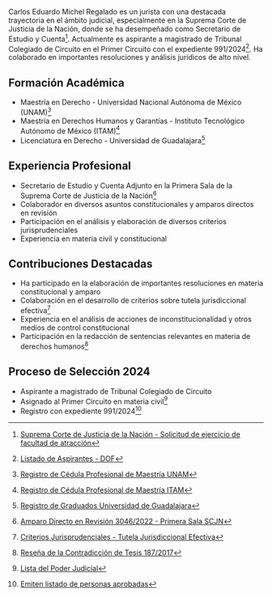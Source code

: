 Carlos Eduardo Michel Regalado es un jurista con una destacada trayectoria en el ámbito judicial, especialmente en la Suprema Corte de Justicia de la Nación, donde se ha desempeñado como Secretario de Estudio y Cuenta[^1]. Actualmente es aspirante a magistrado de Tribunal Colegiado de Circuito en el Primer Circuito con el expediente 991/2024[^2]. Ha colaborado en importantes resoluciones y análisis jurídicos de alto nivel.

## Formación Académica

- Maestría en Derecho - Universidad Nacional Autónoma de México (UNAM)[^3]
- Maestría en Derechos Humanos y Garantías - Instituto Tecnológico Autónomo de México (ITAM)[^4]
- Licenciatura en Derecho - Universidad de Guadalajara[^5]

## Experiencia Profesional

- Secretario de Estudio y Cuenta Adjunto en la Primera Sala de la Suprema Corte de Justicia de la Nación[^6]
- Colaborador en diversos asuntos constitucionales y amparos directos en revisión
- Participación en el análisis y elaboración de diversos criterios jurisprudenciales
- Experiencia en materia civil y constitucional

## Contribuciones Destacadas

- Ha participado en la elaboración de importantes resoluciones en materia constitucional y amparo
- Colaboración en el desarrollo de criterios sobre tutela jurisdiccional efectiva[^7]
- Experiencia en el análisis de acciones de inconstitucionalidad y otros medios de control constitucional
- Participación en la redacción de sentencias relevantes en materia de derechos humanos[^8]

## Proceso de Selección 2024

- Aspirante a magistrado de Tribunal Colegiado de Circuito
- Asignado al Primer Circuito en materia civil[^9]
- Registro con expediente 991/2024[^10]

[^1]: [Suprema Corte de Justicia de la Nación - Solicitud de ejercicio de facultad de atracción](https://www.supremacorte.gob.mx/sites/default/files/estrado_electronico_notificaciones/documento/2022-05/UT-J-0322-2022-Informacion.pdf)

[^2]: [Listado de Aspirantes - DOF](https://www.sinembargo.mx/wp-content/uploads/2024/12/DOF-Diario-Oficial-de-la-Federacion-juzgadores.pdf)

[^3]: [Registro de Cédula Profesional de Maestría UNAM](https://www.buholegal.com/12052825/)

[^4]: [Registro de Cédula Profesional de Maestría ITAM](https://www.buholegal.com/11963313/)

[^5]: [Registro de Graduados Universidad de Guadalajara](https://www.buholegal.com/cedula/jalisco/2015/UNIVERSIDAD%20DE%20GUADALAJARA/)

[^6]: [Amparo Directo en Revisión 3046/2022 - Primera Sala SCJN](https://www.scjn.gob.mx/sites/default/files/listas/documento_dos/2022-09/ADR-3046-2022-270922.pdf)

[^7]: [Criterios Jurisprudenciales - Tutela Jurisdiccional Efectiva](https://colungaabogados.com.mx/tutela-jurisdiccional-efectiva-para-garantizar-que-el-juicio-de-amparo-indirecto-en-materia-penal-sea-acorde-con-ese-derecho-el-quejoso-privado-de-la-libertad-debe-contar-con-la-asistencia-de-un-abo/)

[^8]: [Reseña de la Contradicción de Tesis 187/2017](https://www.scjn.gob.mx/sites/default/files/resenias_argumentativas/documento/2020-07/res-NLPH-0187-17.pdf)

[^9]: [Lista del Poder Judicial](https://es.scribd.com/document/805117085/Lista-Del-Poder-Judicial)

[^10]: [Emiten listado de personas aprobadas](https://www.omnia.com.mx/noticia/351491/emiten-listado-de-personas-aprobadas-por-el-comite-de-evaluacion-del-pjf)
